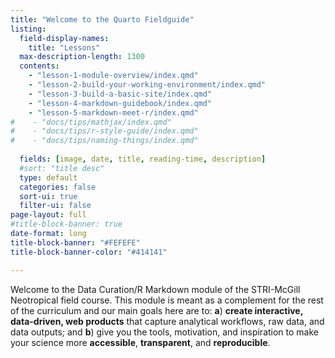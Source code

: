 ```yaml
---
title: "Welcome to the Quarto Fieldguide"
listing:
  field-display-names:
    title: "Lessons"
  max-description-length: 1300  
  contents: 
    - "lesson-1-module-overview/index.qmd"
    - "lesson-2-build-your-working-environment/index.qmd"
    - "lesson-3-build-a-basic-site/index.qmd"
    - "lesson-4-markdown-guidebook/index.qmd"
    - "lesson-5-markdown-meet-r/index.qmd"
#    - "docs/tips/mathjax/index.qmd"
#    - "docs/tips/r-style-guide/index.qmd"
#    - "docs/tips/naming-things/index.qmd"
    
  fields: [image, date, title, reading-time, description]  
  #sort: "title desc"
  type: default
  categories: false
  sort-ui: true
  filter-ui: false
page-layout: full
#title-block-banner: true
date-format: long
title-block-banner: "#FEFEFE"
title-block-banner-color: "#414141"    

---
```



Welcome to the Data Curation/R Markdown module of the STRI-McGill Neotropical field course. This module is meant as a complement for the rest of the curriculum and our main goals here are to: **a**)  **create interactive, data-driven, web products** that capture analytical workflows, raw data, and data outputs; and **b**) give you the tools, motivation, and inspiration to make your science more **accessible**, **transparent**, and **reproducible**.


